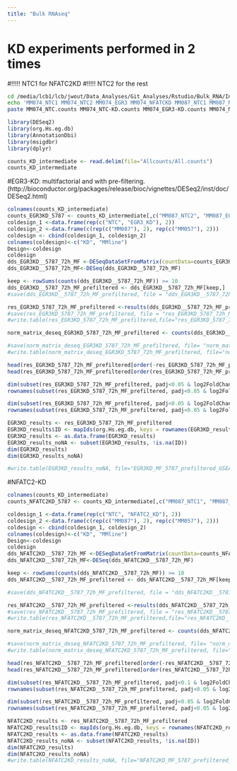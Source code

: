 ```yaml
---
title: "Bulk RNAseq"
---
```


# KD experiments performed in 2 times
#!!!!! NTC1 for NFATC2KD
#!!!!! NTC2 for the rest

```bash
cd /media/lcb1/lcb/jwout/Data_Analyses/Git_Analyses/Rstudio/Bulk_RNA/Intermediate_state_KD_of_factors_Final/Allcounts
echo 'MM074_NTC1 MM074_NTC2 MM074_EGR3 MM074_NFATCKD MM087_NTC1 MM087_NTC2 MM087_EGR3 MM087_NFATCKD MM057_NTC1 MM057_NTC2 MM057_EGR3 MM057_NFATCKD' | tr ' ' '\t' > All.counts
paste MM074_NTC.counts MM074_NTC-KD.counts MM074_EGR3-KD.counts MM074_NFATC2_KD.counts MM087_NTC.counts MM087_NTC-KD.counts MM087_EGR3-KD.counts MM087_NFATC2_KD.counts RNA-seq_TruSeq_MM057_NTC_KD.counts MM057_NTC-KD.counts MM057_EGR3-KD.counts RNA-seq_TruSeq_MM057_NFATC2_KD.counts | cut -f1,2,4,6,8,10,12,14,16,18,20,22,24 | awk 'NR<55402' >> All.counts
```


```r
library(DESeq2)
library(org.Hs.eg.db)
library(AnnotationDbi)
library(msigdbr)
library(dplyr)

counts_KD_intermediate <- read.delim(file="Allcounts/All.counts")
counts_KD_intermediate
```

#EGR3-KD: multifactorial and with pre-filtering. (http://bioconductor.org/packages/release/bioc/vignettes/DESeq2/inst/doc/DESeq2.html)

```r
colnames(counts_KD_intermediate)
counts_EGR3KD_5787 <- counts_KD_intermediate[,c("MM087_NTC2", "MM087_EGR3", "MM057_NTC2", "MM057_EGR3")]
coldesign_1 <-data.frame(rep(c("NTC", "EGR3_KD"), 2))
coldesign_2 <-data.frame(c(rep(c("MM087"), 2), rep(c("MM057"), 2))) 
coldesign <- cbind(coldesign_1, coldesign_2)
colnames(coldesign)<-c("KD", "MMline")
Design<-coldesign
coldesign
dds_EGR3KD__5787_72h_MF <-DESeqDataSetFromMatrix(countData=counts_EGR3KD_5787, colData=coldesign , design= formula(~ MMline + KD))
dds_EGR3KD__5787_72h_MF<-DESeq(dds_EGR3KD__5787_72h_MF)

keep <- rowSums(counts(dds_EGR3KD__5787_72h_MF)) >= 10
dds_EGR3KD__5787_72h_MF_prefiltered <- dds_EGR3KD__5787_72h_MF[keep,]
#save(dds_EGR3KD__5787_72h_MF_prefiltered, file = "dds_EGR3KD__5787_72h_MF_prefiltered.RData")

res_EGR3KD_5787_72h_MF_prefiltered <-results(dds_EGR3KD__5787_72h_MF_prefiltered, contrast=c("KD","EGR3_KD","NTC"))
#save(res_EGR3KD_5787_72h_MF_prefiltered, file = "res_EGR3KD_5787_72h_MF_prefiltered.RData")
#write.table(res_EGR3KD_5787_72h_MF_prefiltered,file="res_EGR3KD_5787_72h_MF_prefiltered",sep="\t",quote=F)

norm_matrix_deseq_EGR3KD_5787_72h_MF_prefiltered <- counts(dds_EGR3KD__5787_72h_MF_prefiltered,normalized=T)

#save(norm_matrix_deseq_EGR3KD_5787_72h_MF_prefiltered, file= "norm_matrix_deseq_EGR3KD_5787_72h_MF_prefiltered.RData")
#write.table(norm_matrix_deseq_EGR3KD_5787_72h_MF_prefiltered, file="norm_matrix_deseq_EGR3KD_5787_72h_MF_prefiltered.txt", sep="\t", quote=F)

head(res_EGR3KD_5787_72h_MF_prefiltered[order(-res_EGR3KD_5787_72h_MF_prefiltered$log2FoldChange),], 30)
head(res_EGR3KD_5787_72h_MF_prefiltered[order(res_EGR3KD_5787_72h_MF_prefiltered$log2FoldChange),], 30)

dim(subset(res_EGR3KD_5787_72h_MF_prefiltered, padj<0.05 & log2FoldChange<0))
rownames(subset(res_EGR3KD_5787_72h_MF_prefiltered, padj<0.05 & log2FoldChange<0))

dim(subset(res_EGR3KD_5787_72h_MF_prefiltered, padj<0.05 & log2FoldChange>0))
rownames(subset(res_EGR3KD_5787_72h_MF_prefiltered, padj<0.05 & log2FoldChange>0))

EGR3KD_results <- res_EGR3KD_5787_72h_MF_prefiltered
EGR3KD_results$ID <- mapIds(org.Hs.eg.db, keys = rownames(EGR3KD_results), keytype = "SYMBOL", column = "ENTREZID")
EGR3KD_results <- as.data.frame(EGR3KD_results)
EGR3KD_results_noNA <- subset(EGR3KD_results, !is.na(ID))
dim(EGR3KD_results)
dim(EGR3KD_results_noNA)

#write.table(EGR3KD_results_noNA, file="EGR3KD_MF_5787_prefiltered_GSEA.txt", sep = "\t", quote=F)
```


#NFATC2-KD

```r
colnames(counts_KD_intermediate)
counts_NFATC2KD_5787 <- counts_KD_intermediate[,c("MM087_NTC1", "MM087_NFATCKD", "MM057_NTC1", "MM057_NFATCKD")]

coldesign_1 <-data.frame(rep(c("NTC", "NFATC2_KD"), 2))
coldesign_2 <-data.frame(c(rep(c("MM087"), 2), rep(c("MM057"), 2))) 
coldesign <- cbind(coldesign_1, coldesign_2)
colnames(coldesign)<-c("KD", "MMline")
Design<-coldesign
coldesign
dds_NFATC2KD__5787_72h_MF <-DESeqDataSetFromMatrix(countData=counts_NFATC2KD_5787, colData=coldesign , design= formula(~ MMline + KD))
dds_NFATC2KD__5787_72h_MF<-DESeq(dds_NFATC2KD__5787_72h_MF)

keep <- rowSums(counts(dds_NFATC2KD__5787_72h_MF)) >= 10
dds_NFATC2KD__5787_72h_MF_prefiltered <- dds_NFATC2KD__5787_72h_MF[keep,]

#save(dds_NFATC2KD__5787_72h_MF_prefiltered, file = "dds_NFATC2KD__5787_72h_MF_prefiltered.RData")

res_NFATC2KD__5787_72h_MF_prefiltered <-results(dds_NFATC2KD__5787_72h_MF_prefiltered, contrast=c("KD","NFATC2_KD","NTC"))
#save(res_NFATC2KD__5787_72h_MF_prefiltered, file = "res_NFATC2KD__5787_72h_MF_prefiltered.RData")
#write.table(res_NFATC2KD__5787_72h_MF_prefiltered,file="res_NFATC2KD__5787_72h_MF_prefiltered",sep="\t",quote=F)

norm_matrix_deseq_NFATC2KD_5787_72h_MF_prefiltered <- counts(dds_NFATC2KD__5787_72h_MF_prefiltered,normalized=T)

#save(norm_matrix_deseq_NFATC2KD_5787_72h_MF_prefiltered, file= "norm_matrix_deseq_NFATC2KD_5787_72h_MF_prefiltered.RData")
#write.table(norm_matrix_deseq_NFATC2KD_5787_72h_MF_prefiltered, file="norm_matrix_deseq_NFATC2KD_5787_72h_MF_prefiltered.txt", sep="\t", quote=F)

head(res_NFATC2KD__5787_72h_MF_prefiltered[order(-res_NFATC2KD__5787_72h_MF_prefiltered$log2FoldChange),], 30)
head(res_NFATC2KD__5787_72h_MF_prefiltered[order(res_NFATC2KD__5787_72h_MF_prefiltered$log2FoldChange),], 30)

dim(subset(res_NFATC2KD__5787_72h_MF_prefiltered, padj<0.1 & log2FoldChange<0))
rownames(subset(res_NFATC2KD__5787_72h_MF_prefiltered, padj<0.05 & log2FoldChange<0))

dim(subset(res_NFATC2KD__5787_72h_MF_prefiltered, padj<0.05 & log2FoldChange>0))
rownames(subset(res_NFATC2KD__5787_72h_MF_prefiltered, padj<0.05 & log2FoldChange>0))

NFATC2KD_results <- res_NFATC2KD__5787_72h_MF_prefiltered
NFATC2KD_results$ID <- mapIds(org.Hs.eg.db, keys = rownames(NFATC2KD_results), keytype = "SYMBOL", column = "ENTREZID")
NFATC2KD_results <- as.data.frame(NFATC2KD_results)
NFATC2KD_results_noNA <- subset(NFATC2KD_results, !is.na(ID))
dim(NFATC2KD_results)
dim(NFATC2KD_results_noNA)
#write.table(NFATC2KD_results_noNA, file="NFATC2KD_MF_5787_prefiltered_GSEA.txt", sep = "\t", quote=F)

```